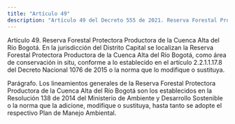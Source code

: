 ```yaml
---
title: "Artículo 49"
description: "Artículo 49 del Decreto 555 de 2021. Reserva Forestal Protectora Productora de la Cuenca Alta del Río Bogotá."
---
```


Artículo 49. Reserva Forestal Protectora Productora de la Cuenca Alta del Río Bogotá. En la jurisdicción del Distrito Capital se localizan la Reserva Forestal Protectora Productora de la Cuenca Alta del Río Bogotá, como área de conservación in situ, conforme a lo establecido en el artículo 2.2.1.1.17.8 del Decreto Nacional 1076 de 2015 o la norma que lo modifique o sustituya.
 
Parágrafo. Los lineamientos generales de la Reserva Forestal Protectora Productora de la Cuenca Alta del Río Bogotá son los establecidos en la Resolución 138 de 2014 del Ministerio de Ambiente y Desarrollo Sostenible o la norma que la adicione, modifique o sustituya, hasta tanto se adopte el respectivo Plan de Manejo Ambiental.